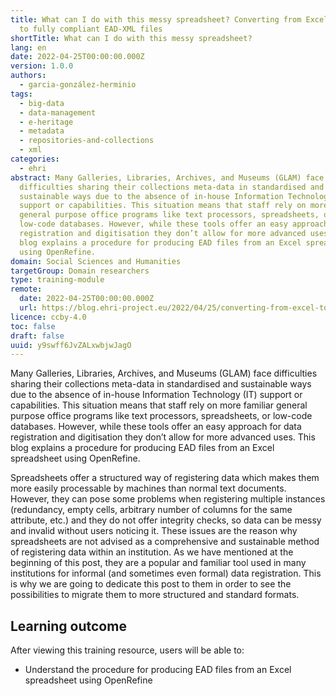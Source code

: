 ```yaml
---
title: What can I do with this messy spreadsheet? Converting from Excel sheets
  to fully compliant EAD-XML files
shortTitle: What can I do with this messy spreadsheet?
lang: en
date: 2022-04-25T00:00:00.000Z
version: 1.0.0
authors:
  - garcia-gonzález-herminio
tags:
  - big-data
  - data-management
  - e-heritage
  - metadata
  - repositories-and-collections
  - xml
categories:
  - ehri
abstract: Many Galleries, Libraries, Archives, and Museums (GLAM) face
  difficulties sharing their collections meta-data in standardised and
  sustainable ways due to the absence of in-house Information Technology (IT)
  support or capabilities. This situation means that staff rely on more familiar
  general purpose office programs like text processors, spreadsheets, or
  low-code databases. However, while these tools offer an easy approach for data
  registration and digitisation they don’t allow for more advanced uses. This
  blog explains a procedure for producing EAD files from an Excel spreadsheet
  using OpenRefine.
domain: Social Sciences and Humanities
targetGroup: Domain researchers
type: training-module
remote:
  date: 2022-04-25T00:00:00.000Z
  url: https://blog.ehri-project.eu/2022/04/25/converting-from-excel-to-ead-xml/
licence: ccby-4.0
toc: false
draft: false
uuid: y9swff6JvZALxwbjwJagO
---
```

Many Galleries, Libraries, Archives, and Museums (GLAM) face difficulties sharing their collections meta-data in standardised and sustainable ways due to the absence of in-house Information Technology (IT) support or capabilities. This situation means that staff rely on more familiar general purpose office programs like text processors, spreadsheets, or low-code databases. However, while these tools offer an easy approach for data registration and digitisation they don’t allow for more advanced uses. This blog explains a procedure for producing EAD files from an Excel spreadsheet using OpenRefine.

Spreadsheets offer a structured way of registering data which makes them more easily processable by machines than normal text documents. However, they can pose some problems when registering multiple instances (redundancy, empty cells, arbitrary number of columns for the same attribute, etc.) and they do not offer integrity checks, so data can be messy and invalid without users noticing it. These issues are the reason why spreadsheets are not advised as a comprehensive and sustainable method of registering data within an institution. As we have mentioned at the beginning of this post, they are a popular and familiar tool used in many institutions for informal (and sometimes even formal) data registration. This is why we are going to dedicate this post to them in order to see the possibilities to migrate them to more structured and standard formats.

## L﻿earning outcome

A﻿fter viewing this training resource, users will be able to:

- Understand the procedure for producing EAD files from an Excel spreadsheet using OpenRefine

<ExternalResource title="Interested in learning more?" subtitle="Check out What can I do with this messy spreadsheet? Converting from Excel sheets to fully compliant EAD-XML files" url="https://blog.ehri-project.eu/2022/04/25/converting-from-excel-to-ead-xml/" />